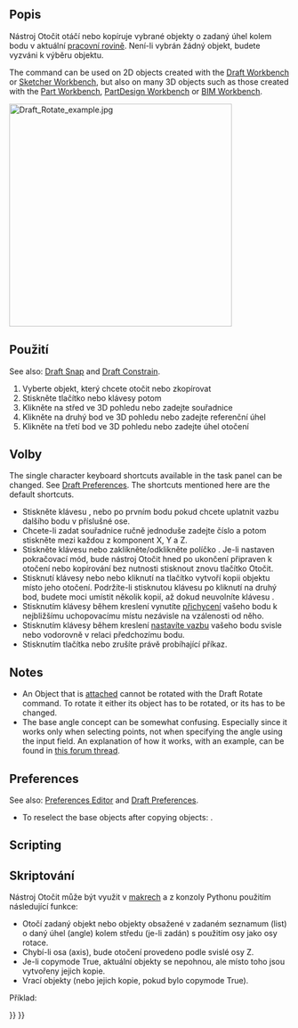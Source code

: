 <languages/>

{{Docnav
|[[Draft_Move|Move]]
|[[Draft_Scale|Scale]]
|[[Draft_Workbench|Draft]]
|IconL=Draft_Move.svg
|IconR=Draft_Scale.svg
|IconC=Workbench_Draft.svg
}}

<div class="mw-translate-fuzzy">
{{GuiCommand/cs|Name=Draft Rotate|Name/cs=Kreslení Otočit|Workbenches=[[Draft_Workbench/cs|Kreslení]], [[Arch_Workbench/cs|Architektura]]|MenuLocation=Kreslení → Otočit|Shortcut=R O}}
</div>

<span id="Description"></span>
==Popis==

<div class="mw-translate-fuzzy">
Nástroj Otočit otáčí nebo kopíruje vybrané objekty o zadaný úhel kolem bodu v aktuální [[Draft SelectPlane/cs|pracovní rovině]]. Není-li vybrán žádný objekt, budete vyzváni k výběru objektu.
</div>

The command can be used on 2D objects created with the [[Draft_Workbench|Draft Workbench]] or [[Sketcher_Workbench|Sketcher Workbench]], but also on many 3D objects such as those created with the [[Part_Workbench|Part Workbench]], [[PartDesign_Workbench|PartDesign Workbench]] or [[BIM_Workbench|BIM Workbench]].

[[Image:Draft_Rotate_example.jpg|400px]]
{{Caption|Rotating an object around a center point}}

<span id="Usage"></span>
<div class="mw-translate-fuzzy">
==Použití==
</div>

See also: [[Draft_Snap|Draft Snap]] and [[Draft_Constrain|Draft Constrain]].

<div class="mw-translate-fuzzy">
# Vyberte objekt, který chcete otočit nebo zkopírovat
# Stiskněte tlačítko {{KEY|[[Image:Draft Rotate.png|16px]] [[Draft Rotate/cs|Kreslení Otočit]]}} nebo klávesy {{KEY|R}} potom {{KEY|O}}
# Klikněte na střed ve 3D pohledu nebo zadejte souřadnice
# Klikněte na druhý bod ve 3D pohledu nebo zadejte referenční úhel
# Klikněte na třetí bod ve 3D pohledu nebo zadejte úhel otočení
</div>

<span id="Options"></span>
==Volby==

The single character keyboard shortcuts available in the task panel can be changed. See [[Draft_Preferences|Draft Preferences]]. The shortcuts mentioned here are the default shortcuts.

<div class="mw-translate-fuzzy">
* Stiskněte klávesu {{KEY|X}}, {{KEY|Y}} nebo {{KEY|Z}} po prvním bodu pokud chcete uplatnit vazbu dalšího bodu v příslušné ose.
* Chcete-li zadat souřadnice ručně jednoduše zadejte číslo a potom stiskněte {{KEY|ENTER}} mezi každou z komponent X, Y a Z.
* Stiskněte klávesu {{KEY|T}} nebo zaklikněte/odklikněte políčko {{KEY|'''Pokračovat'''}}. Je-li nastaven pokračovací mód, bude nástroj Otočit hned po ukončení připraven k otočení nebo kopírování bez nutnosti stisknout znovu tlačítko Otočit.
* Stisknutí klávesy {{KEY|ALT}} nebo {{KEY|C}} nebo kliknutí na tlačítko {{KEY|'''Kopie'''}} vytvoří kopii objektu místo jeho otočení. Podržíte-li stisknutou klávesu {{KEY|ALT}} po kliknutí na druhý bod, budete moci umístit několik kopií, až dokud neuvolníte klávesu {{KEY|ALT}}.
* Stisknutím klávesy {{KEY|CTRL}} během kreslení vynutíte [[Draft_Snap/cs|přichycení]] vašeho bodu k nejbližšímu uchopovacímu místu nezávisle na vzálenosti od něho.
*Stisknutím klávesy {{KEY|SHIFT}} během kreslení [[Draft_Constrain/cs|nastavíte vazbu]] vašeho bodu svisle nebo vodorovně v relaci předchozímu bodu.
* Stisknutím tlačítka {{KEY|ESC}} nebo {{KEY|'''Zrušit'''}} zrušíte právě probíhající příkaz.
</div>

==Notes==

* An Object that is [[Part_EditAttachment|attached]] cannot be rotated with the Draft Rotate command. To rotate it either its {{PropertyData|Support}} object has to be rotated, or its {{PropertyData|Attachment Offset}} has to be changed.
* The base angle concept can be somewhat confusing. Especially since it works only when selecting points, not when specifying the angle using the input field. An explanation of how it works, with an example, can be found in [https://forum.freecad.org/viewtopic.php?p=736674#p736674 this forum thread].

==Preferences==

See also: [[Preferences_Editor|Preferences Editor]] and [[Draft_Preferences|Draft Preferences]].

* To reselect the base objects after copying objects: {{MenuCommand|Edit → Preferences → Draft → General → Select base objects after copying}}.

==Scripting==

<div class="mw-translate-fuzzy">
==Skriptování==
</div>

<div class="mw-translate-fuzzy">
Nástroj Otočit může být využit v [[macros/cs|makrech]] a z konzoly Pythonu použitím následující funkce:
</div>

{{Code|code=
rotated_list = rotate(objectslist, angle, center=Vector(0,0,0), axis=Vector(0,0,1), copy=False)
}}

<div class="mw-translate-fuzzy">
* Otočí zadaný objekt nebo objekty obsažené v zadaném seznamum (list) o daný úhel (angle) kolem středu (je-li zadán) s použitím osy jako osy rotace. 
* Chybí-li osa (axis), bude otočení provedeno podle svislé osy Z. 
* Je-li copymode True, aktuální objekty se nepohnou, ale místo toho jsou vytvořeny jejich kopie. 
* Vrací objekty (nebo jejich kopie, pokud bylo  copymode True).
</div>

Příklad:

{{Code|code=
import FreeCAD as App
import Draft

doc = App.newDocument()

polygon1 = Draft.make_polygon(3, radius=300)
Draft.move(polygon1, App.Vector(1000, 0, 0))

# Rotation around the origin
angle1 = 45
rot2 = Draft.rotate(polygon1, angle1, copy=True)
rot3 = Draft.rotate(polygon1, 2*angle1, copy=True)
rot4 = Draft.rotate(polygon1, 4*angle1, copy=True)

polygon2 = Draft.make_polygon(3, radius=1000)
polygon3 = Draft.make_polygon(5, radius=500)
Draft.move(polygon2, App.Vector(2000, 0, 0))
Draft.move(polygon3, App.Vector(2000, 0, 0))

# Rotation around another point
angle2 = 60
cen = App.Vector(3100, 0, 0)
list2 = [polygon2, polygon3]
rot_list2 = Draft.rotate(list2, angle2, center=cen, copy=True)
rot_list3 = Draft.rotate(list2, 2*angle2, center=cen, copy=True)
rot_list4 = Draft.rotate(list2, 4*angle2, center=cen, copy=True)

doc.recompute()
}}


{{Docnav
|[[Draft_Move|Move]]
|[[Draft_Scale|Scale]]
|[[Draft_Workbench|Draft]]
|IconL=Draft_Move.svg
|IconR=Draft_Scale.svg
|IconC=Workbench_Draft.svg
}}

{{Draft Tools navi{{#translation:}}}}
{{Userdocnavi{{#translation:}}}}